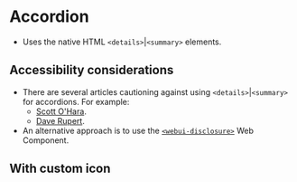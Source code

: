 
<Meta of={Accordion} />

# Accordion
- Uses the native HTML `<details>`|`<summary>` elements.

<Canvas of={Accordion.Accordion} />

## Accessibility considerations
- There are several articles cautioning against using `<details>`|`<summary>` for accordions. For example:
    - [Scott O'Hara](https://www.scottohara.me//blog/2022/09/12/details-summary.html).
    - [Dave Rupert](https://daverupert.com/2019/12/why-details-is-not-an-accordion/).
- An alternative approach is to use the [`<webui-disclosure>`](/docs/web-components-or-custom-elements-webui-disclosure--docs) Web Component.

## With custom icon
<Canvas of={Accordion.AccordionCustomIcon} />
